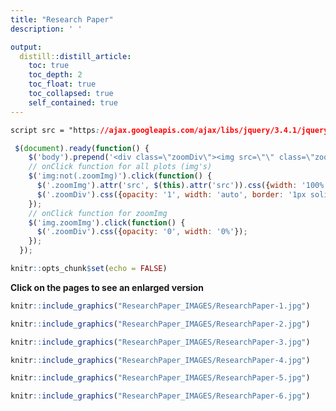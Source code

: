 ```yaml
---
title: "Research Paper"
description: ' '

output:
  distill::distill_article:
    toc: true
    toc_depth: 2
    toc_float: true
    toc_collapsed: true
    self_contained: true
---
```

```css
script src = "https://ajax.googleapis.com/ajax/libs/jquery/3.4.1/jquery.min.js"
```


```js
 $(document).ready(function() {
    $('body').prepend('<div class=\"zoomDiv\"><img src=\"\" class=\"zoomImg\"></div>');
    // onClick function for all plots (img's)
    $('img:not(.zoomImg)').click(function() {
      $('.zoomImg').attr('src', $(this).attr('src')).css({width: '100%'});
      $('.zoomDiv').css({opacity: '1', width: 'auto', border: '1px solid white', borderRadius: '5px', position: 'fixed', top: '50%', left: '50%', marginRight: '-50%', transform: 'translate(-50%, -50%)', boxShadow: '0px 0px 50px #888888', zIndex: '50', overflow: 'auto', maxHeight: '100%'});
    });
    // onClick function for zoomImg
    $('img.zoomImg').click(function() {
      $('.zoomDiv').css({opacity: '0', width: '0%'}); 
    });
  });
```

```r
knitr::opts_chunk$set(echo = FALSE)
```

**Click on the pages to see an enlarged version**

```r
knitr::include_graphics("ResearchPaper_IMAGES/ResearchPaper-1.jpg")
```

```r
knitr::include_graphics("ResearchPaper_IMAGES/ResearchPaper-2.jpg")
```

```r
knitr::include_graphics("ResearchPaper_IMAGES/ResearchPaper-3.jpg")
```

```r
knitr::include_graphics("ResearchPaper_IMAGES/ResearchPaper-4.jpg")
```

```r
knitr::include_graphics("ResearchPaper_IMAGES/ResearchPaper-5.jpg")
```

```r
knitr::include_graphics("ResearchPaper_IMAGES/ResearchPaper-6.jpg")
```